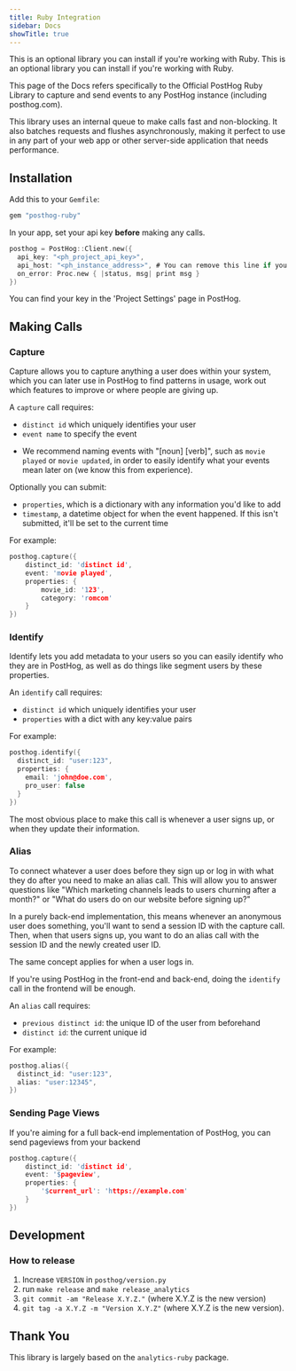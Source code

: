 ```yaml
---
title: Ruby Integration
sidebar: Docs
showTitle: true
---
```


This is an optional library you can install if you're working with Ruby. This is an optional library you can install if you're working with Ruby. 

This page of the Docs refers specifically to the Official PostHog Ruby Library to capture and send events to any PostHog instance (including posthog.com).

This library uses an internal queue to make calls fast and non-blocking. It also batches requests and flushes asynchronously, making it perfect to use in any part of your web app or other server-side application that needs performance.

## Installation 

Add this to your `Gemfile`:

```bash
gem "posthog-ruby"
```

In your app, set your api key **before** making any calls.

```c
posthog = PostHog::Client.new({
  api_key: "<ph_project_api_key>",
  api_host: "<ph_instance_address>", # You can remove this line if you're using app.posthog.com
  on_error: Proc.new { |status, msg| print msg }
})
```

You can find your key in the 'Project Settings' page in PostHog.

## Making Calls

### Capture

Capture allows you to capture anything a user does within your system, which you can later use in PostHog to find patterns in usage, work out which features to improve or where people are giving up.

A `capture` call requires:
 - `distinct id` which uniquely identifies your user
 - `event name` to specify the event
  * We recommend naming events with "[noun] [verb]", such as `movie played` or `movie updated`, in order to easily identify what your events mean later on (we know this from experience).

Optionally you can submit:
- `properties`, which is a dictionary with any information you'd like to add
- `timestamp`, a datetime object for when the event happened. If this isn't submitted, it'll be set to the current time

For example:
```c
posthog.capture({
    distinct_id: 'distinct id',
    event: 'movie played',
    properties: {
        movie_id: '123',
        category: 'romcom'
    }
})
```

### Identify
Identify lets you add metadata to your users so you can easily identify who they are in PostHog, as well as do things 
like segment users by these properties.

An `identify` call requires:
- `distinct id` which uniquely identifies your user
- `properties` with a dict with any key:value pairs 

For example:
```c
posthog.identify({
  distinct_id: "user:123",
  properties: {
    email: 'john@doe.com',
    pro_user: false
  }
})
```

The most obvious place to make this call is whenever a user signs up, or when they update their information.

### Alias

To connect whatever a user does before they sign up or log in with what they do after you need to make an alias call. This will allow you to answer questions like "Which marketing channels leads to users churning after a month?" or "What do users do on our website before signing up?"

In a purely back-end implementation, this means whenever an anonymous user does something, you'll want to send a session ID with the capture call. Then, when that users signs up, you want to do an alias call with the session ID and the newly created user ID.

The same concept applies for when a user logs in.

If you're using PostHog in the front-end and back-end, doing the `identify` call in the frontend will be enough.

An `alias` call requires:
- `previous distinct id`: the unique ID of the user from beforehand
- `distinct id`: the current unique id

For example:
```c
posthog.alias({
  distinct_id: "user:123",
  alias: "user:12345",
})
```

### Sending Page Views

If you're aiming for a full back-end implementation of PostHog, you can send pageviews from your backend

```c
posthog.capture({
    distinct_id: 'distinct id',
    event: '$pageview',
    properties: {
        '$current_url': 'https://example.com'
    }
})
```

## Development

### How to release
1. Increase `VERSION` in `posthog/version.py`
2. run `make release` and `make release_analytics`
3. `git commit -am "Release X.Y.Z."` (where X.Y.Z is the new version)
4. `git tag -a X.Y.Z -m "Version X.Y.Z"` (where X.Y.Z is the new version).

## Thank You

This library is largely based on the `analytics-ruby` package.
